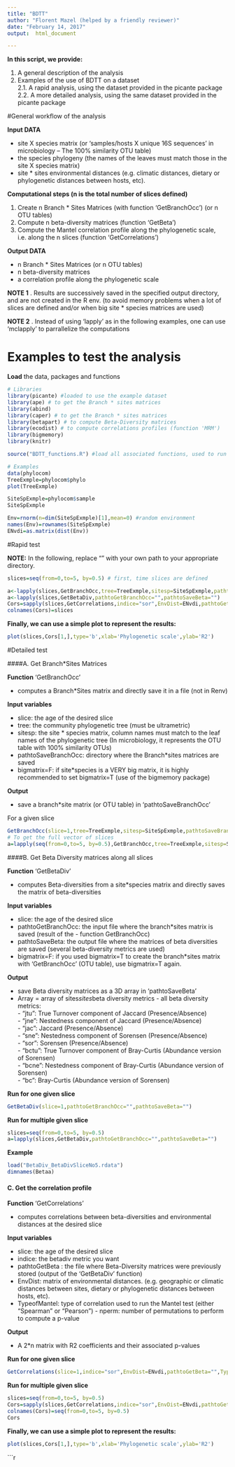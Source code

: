 ```yaml
---
title: "BDTT"
author: "Florent Mazel (helped by a friendly reviewer)"
date: "February 14, 2017"
output:  html_document

---
```



**In this script, we provide:**
  
1. A general description of the analysis
2. Examples of the use of BDTT on a dataset  
 2.1. A rapid analysis, using the dataset provided in the picante package  
 2.2. A more detailed analysis, using the same dataset provided in the picante package 

#General workflow of the analysis

**Input DATA**  

  - site X species matrix (or 'samples/hosts X unique 16S sequences' in microbiology -- The 100% similarity OTU table)  
  - the species phylogeny (the names of the leaves must match those in the site X species matrix)  
  - site * sites environmental distances (e.g. climatic distances, dietary or phylogenetic   distances between hosts, etc). 

**Computational steps (n is the total number of slices defined)**

1. Create n Branch * Sites Matrices (with function 'GetBranchOcc') (or n OTU tables)
2. Compute n beta-diversity matrices (function 'GetBeta')
3. Compute the Mantel correlation profile along the phylogenetic scale, i.e. along the n slices (function 'GetCorrelations')

**Output DATA**   

  - n Branch * Sites Matrices (or n OTU tables)  
  - n beta-diversity matrices   
  - a correlation profile along the phylogenetic scale  

**NOTE 1** .  Results are successively saved in the specified output directory, and are not created in the R env.  (to avoid memory problems when a lot of slices are defined and/or when big site * species matrices are used)  

**NOTE 2** . Instead of using 'lapply' as in the following examples, one can use 'mclapply' to parrallelize the computations  

# Examples to test the analysis


**Load** the data, packages and functions

```r
# Libraries
library(picante) #loaded to use the example dataset
library(ape) # to get the Branch * sites matrices
library(abind)
library(caper) # to get the Branch * sites matrices
library(betapart) # to compute Beta-Diversity matrices
library(ecodist) # to compute correlations profiles (function 'MRM')
library(bigmemory)
library(knitr)

source("BDTT_functions.R") #load all associated functions, used to run BDTT

# Examples
data(phylocom)
TreeExmple=phylocom$phylo
plot(TreeExmple)

SiteSpExmple=phylocom$sample
SiteSpExmple

Env=rnorm(n=dim(SiteSpExmple)[1],mean=0) #random environment
names(Env)=rownames(SiteSpExmple)
ENvdi=as.matrix(dist(Env))
```

#Rapid test            

**NOTE:** In the following, replace "" with your own path to your appropriate directory.

```r
slices=seq(from=0,to=5, by=0.5) # first, time slices are defined

a<-lapply(slices,GetBranchOcc,tree=TreeExmple,sitesp=SiteSpExmple,pathtoSaveBranchOcc="",bigmatrix=F)
a<-lapply(slices,GetBetaDiv,pathtoGetBranchOcc="",pathtoSaveBeta="")
Cors=sapply(slices,GetCorrelations,indice="sor",EnvDist=ENvdi,pathtoGetBeta="",TypeofMantel="Spearman",nperm=1000)
colnames(Cors)=slices
```

**Finally, we can use a simple plot to represent the results:**
  
```r
plot(slices,Cors[1,],type='b',xlab='Phylogenetic scale',ylab='R2')
```

#Detailed test           

####A. Get Branch*Sites Matrices

**Function** 'GetBranchOcc'  

  - computes a Branch*Sites matrix and directly save it in a file (not in Renv)  

**Input variables**  

  -  slice: the age of the desired slice
  -  tree: the community phylogenetic tree (must be ultrametric)
  -  sitesp: the site * species matrix, column names must match to the leaf names of the phylogenetic tree (In microbiology, it represents the OTU table with 100% similarity OTUs)
  -  pathtoSaveBranchOcc: directory where the Branch*sites matrices are saved
  -  bigmatrix=F: if site*species is a VERY big matrix, it is highly recommended to set bigmatrix=T (use of the bigmemory package)

**Output** 

 - save a branch*site matrix (or OTU table) in 'pathtoSaveBranchOcc'

For a given slice  
```r

GetBranchOcc(slice=1,tree=TreeExmple,sitesp=SiteSpExmple,pathtoSaveBranchOcc="",bigmatrix=F)
# To get the full vector of slices
a=lapply(seq(from=0,to=5, by=0.5),GetBranchOcc,tree=TreeExmple,sitesp=SiteSpExmple,pathtoSaveBranchOcc="",bigmatrix=F)

```

####B. Get Beta Diversity matrices along all slices

**Function**  'GetBetaDiv'

 - computes Beta-diversities from a site*species matrix and directly saves the matrix of beta-diversities

**Input variables**  

  -  slice: the age of the desired slice  
  -  pathtoGetBranchOcc: the input file where the branch*sites matrix is saved (result of the   -  function GetBranchOcc)  
  -  pathtoSaveBeta: the output file where the matrices of beta diversities are saved (several beta-diversity metrics are used)  
  -  bigmatrix=F: if you used bigmatrix=T to create the branch*sites matrix with 'GetBranchOcc' (OTU table), use bigmatrix=T again.  

**Output** 

  -  save Beta diversity matrices as a 3D array in 'pathtoSaveBeta' 
  -  Array = array of sites*sites*beta diversity metrics 
    -  all beta diversity metrics:  
    -  "jtu": True Turnover component of Jaccard (Presence/Absence)  
    -  "jne": Nestedness component of Jaccard (Presence/Absence)  
    -  "jac": Jaccard (Presence/Absence)  
    -  "sne": Nestedness component of Sorensen (Presence/Absence)  
    -  "sor": Sorensen (Presence/Absence)  
    -  "bctu": True Turnover component of Bray-Curtis (Abundance version of Sorensen)  
    -  "bcne": Nestedness component of Bray-Curtis (Abundance version of Sorensen)  
    -  "bc": Bray-Curtis (Abundance version of Sorensen)  


**Run for one given slice** 

```r
GetBetaDiv(slice=1,pathtoGetBranchOcc="",pathtoSaveBeta="")
```

**Run for multiple given slice** 
```r
slices=seq(from=0,to=5, by=0.5)
a=lapply(slices,GetBetaDiv,pathtoGetBranchOcc="",pathtoSaveBeta="")
```

**Example**
```r
load("BetaDiv_BetaDivSliceNo5.rdata")
dimnames(Betaa)
```

#### C. Get the correlation profile

**Function** 'GetCorrelations'

  -  computes correlations between beta-diversities and environmental distances at the desired slice

**Input variables**  

  -  slice: the age of the desired slice  
  -  indice: the betadiv metric you want  
  -  pathtoGetBeta : the file where Beta-Diversity matrices were previously stored (output of the 'GetBetaDiv' function)   
  -  EnvDist: matrix of environmental distances. (e.g. geographic or climatic distances between sites, dietary or phylogenetic distances between hosts, etc).  
  -  TypeofMantel: type of correlation used to run the Mantel test (either "Spearman" or "Pearson")   -  nperm: number of permutations to perform to compute a p-value  

**Output** 

  -  A 2*n matrix with R2 coefficients and their associated p-values


**Run for one given slice** 

```r
GetCorrelations(slice=1,indice="sor",EnvDist=ENvdi,pathtoGetBeta="",TypeofMantel="Spearman",nperm=1000)
``` 

**Run for multiple given slice** 

```r
slices=seq(from=0,to=5, by=0.5)
Cors=sapply(slices,GetCorrelations,indice="sor",EnvDist=ENvdi,pathtoGetBeta="",TypeofMantel="Spearman",nperm=1000)
colnames(Cors)=seq(from=0,to=5, by=0.5)
Cors
``` 

**Finally, we can use a simple plot to represent the results:**

```r
plot(slices,Cors[1,],type='b',xlab='Phylogenetic scale',ylab='R2')
```

```r

